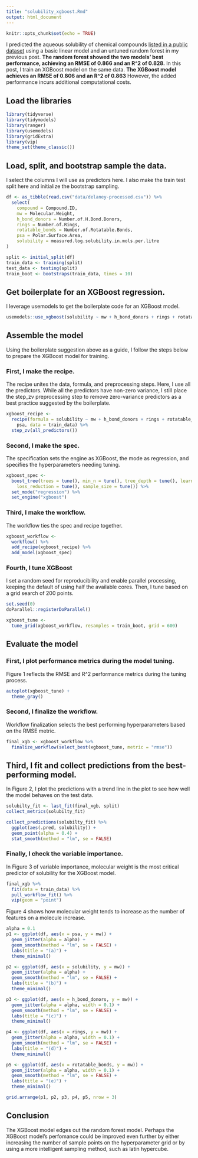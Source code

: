 ```yaml
---
title: "solubility_xgboost.Rmd"
output: html_document
---
```


```r
knitr::opts_chunk$set(echo = TRUE)
```

I predicted the aqueous solubility of chemical compounds [listed in a public dataset](https://github.com/deepchem/deepchem/blob/master/datasets/delaney-processed.csv) using a basic linear model and an untuned random forest in my previous post. **The random forest showed the two models' best performance, achieving an RMSE of 0.866 and an R^2 of 0.828.** In this post, I train an XGBoost model on the same data. **The XGBoost model achieves an RMSE of 0.806 and an R^2 of 0.863** However, the added performance incurs additional computational costs.

## Load the libraries

```r
library(tidyverse)
library(tidymodels)
library(ranger)
library(usemodels)
library(gridExtra)
library(vip)
theme_set(theme_classic())
```

## Load, split, and bootstrap sample the data.

I select the columns I will use as predictors here. I also make the train test split here and initialize the bootstrap sampling.

``` r
df <- as_tibble(read.csv("data/delaney-processed.csv")) %>%
  select(
    compound = Compound.ID, 
    mw = Molecular.Weight, 
    h_bond_donors = Number.of.H.Bond.Donors, 
    rings = Number.of.Rings, 
    rotatable_bonds = Number.of.Rotatable.Bonds, 
    psa = Polar.Surface.Area, 
    solubility = measured.log.solubility.in.mols.per.litre
)

split <- initial_split(df)
train_data <- training(split)
test_data <- testing(split)
train_boot <- bootstraps(train_data, times = 10)
```

## Get boilerplate for an XGBoost regression.

I leverage usemodels to get the boilerplate code for an XGBoost model.

```r
usemodels::use_xgboost(solubility ~ mw + h_bond_donors + rings + rotatable_bonds + psa, data = train_data)
```

## Assemble the model

Using the boilerplate suggestion above as a guide, I follow the steps below to prepare the XGBoost model for training.

### First, I make the recipe.

The recipe unites the data, formula, and preprocessing steps. Here, I use all the predictors. While all the predictors have non-zero variance, I still place the step_zv preprocessing step to remove zero-variance predictors as a best practice suggested by the boilerplate.

```r
xgboost_recipe <- 
  recipe(formula = solubility ~ mw + h_bond_donors + rings + rotatable_bonds + 
    psa, data = train_data) %>% 
  step_zv(all_predictors()) 
```

### Second, I make the spec.

The specification sets the engine as XGBoost, the mode as regression, and specifies the hyperparameters needing tuning.

```r
xgboost_spec <- 
  boost_tree(trees = tune(), min_n = tune(), tree_depth = tune(), learn_rate = tune(), 
    loss_reduction = tune(), sample_size = tune()) %>% 
  set_mode("regression") %>% 
  set_engine("xgboost") 
```

### Third, I make the workflow.

The workflow ties the spec and recipe together.

```r
xgboost_workflow <- 
  workflow() %>% 
  add_recipe(xgboost_recipe) %>% 
  add_model(xgboost_spec) 
```

### Fourth, I tune XGBoost

I set a random seed for reproducibility and enable parallel processing, keeping the default of using half the available cores. Then, I tune based on a grid search of 200 points.

```r
set.seed(0)
doParallel::registerDoParallel()

xgboost_tune <-
  tune_grid(xgboost_workflow, resamples = train_boot, grid = 600)
```

## Evaluate the model

### First, I plot performance metrics during the model tuning.

Figure 1 reflects the RMSE and R^2 performance metrics during the tuning process.

```r
autoplot(xgboost_tune) +
  theme_gray()
```

### Second, I finalize the workflow.

Workflow finalization selects the best performing hyperparameters based on the RMSE metric.

```r
final_xgb <- xgboost_workflow %>%
  finalize_workflow(select_best(xgboost_tune, metric = "rmse"))
```

## Third, I fit and collect predictions from the best-performing model.

In Figure 2, I plot the predictions with a trend line in the plot to see how well the model behaves on the test data.

```r
solubilty_fit <- last_fit(final_xgb, split)
collect_metrics(solubilty_fit)
```

```r
collect_predictions(solubilty_fit) %>%
  ggplot(aes(.pred, solubility)) +
  geom_point(alpha = 0.4) +
  stat_smooth(method = "lm", se = FALSE)
```

### Finally, I check the variable importance.

In Figure 3 of variable importance, molecular weight is the most critical predictor of solubility for the XGBoost model.

```r
final_xgb %>%
  fit(data = train_data) %>%
  pull_workflow_fit() %>%
  vip(geom = "point")
```

Figure 4 shows how molecular weight tends to increase as the number of features on a molecule increase.

``` r
alpha = 0.1
p1 <- ggplot(df, aes(x = psa, y = mw)) +
  geom_jitter(alpha = alpha) +
  geom_smooth(method = "lm", se = FALSE) +
  labs(title = "(a)") +
  theme_minimal()

p2 <- ggplot(df, aes(x = solubility, y = mw)) +
  geom_jitter(alpha = alpha) +
  geom_smooth(method = "lm", se = FALSE) +
  labs(title = "(b)") +
  theme_minimal()

p3 <- ggplot(df, aes(x = h_bond_donors, y = mw)) +
  geom_jitter(alpha = alpha, width = 0.1) +
  geom_smooth(method = "lm", se = FALSE) +
  labs(title = "(c)") +
  theme_minimal()

p4 <- ggplot(df, aes(x = rings, y = mw)) +
  geom_jitter(alpha = alpha, width = 0.1) +
  geom_smooth(method = "lm", se = FALSE) +
  labs(title = "(d)") +
  theme_minimal()

p5 <- ggplot(df, aes(x = rotatable_bonds, y = mw)) +
  geom_jitter(alpha = alpha, width = 0.1) +
  geom_smooth(method = "lm", se = FALSE) +
  labs(title = "(e)") +
  theme_minimal()

grid.arrange(p1, p2, p3, p4, p5, nrow = 3)
```

## Conclusion

The XGBoost model edges out the random forest model. Perhaps the XGBoost model's perfomance could be improved even further by either increasing the number of sample points on the hyperparameter grid or by using a more intelligent sampling method, such as latin hypercube.
